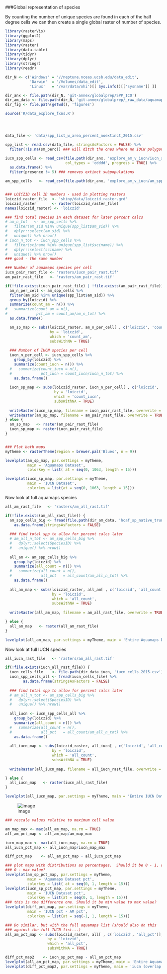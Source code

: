 ###Global representation of species

By counting the number of unique species are found in each of the half degree cells we can then create a single global raster of number of species.

``` r
library(rasterVis)
library(ggplot2)
library(maps)
library(raster)
library(data.table)
library(tidyr)
library(dplyr)
library(stringr)
library(readr)

dir_N <- c('Windows' = '//neptune.nceas.ucsb.edu/data_edit',
           'Darwin'  = '/Volumes/data_edit',
           'Linux'   = '/var/data/ohi')[[ Sys.info()[['sysname']] ]]

dir_anx <- file.path(dir_N, 'git-annex/globalprep/SPP_ICO')
dir_am_data <- file.path(dir_N, 'git-annex/globalprep/_raw_data/aquamaps/v2015/csv')
dir_fig <- file.path(getwd(), 'figures')

source('R/data_explore_fxns.R')




data_file <- 'data/spp_list_w_area_percent_noextinct_2015.csv'

spp_list <- read.csv(data_file, stringsAsFactors = FALSE) %>%
  filter(!is.na(sm_perc)) ### will ditch the ones where no IUCN polygon exists

```

``` r
iucn_spp_cells <- read_csv(file.path(dir_anx, 'explore_am_v_iucn/iucn_spp_cells_2015.csv'), 
                           col_types = 'cdddd', progress = TRUE) %>%
  as.data.frame() %>%
  filter(presence != 5) ### removes extinct subpopulations

am_spp_cells   <- read_csv(file.path(dir_anx, 'explore_am_v_iucn/am_spp_cells_2015.csv'), progress = TRUE)


### LOICZID cell ID numbers - used in plotting rasters
loiczid_raster_file  <- 'shiny/data/loiczid_raster.grd'
loiczid_raster       <- raster(loiczid_raster_file)
names(loiczid_raster) <- 'loiczid'
```


```r

### find total species in each dataset for later percent calcs
# am_n_tot   <- am_spp_cells %>% 
#   filter(am_sid %in% unique(spp_list$am_sid)) %>%
#   dplyr::select(am_sid) %>% 
#   unique() %>% nrow()
# iucn_n_tot <- iucn_spp_cells %>% 
#   filter(sciname %in% unique(spp_list$sciname)) %>%
#   dplyr::select(sciname) %>% 
#   unique() %>% nrow()
### good - the same number

### Number of aquamaps species per cell
iucn_pair_rast_file <- 'rasters/iucn_pair_rast.tif'
am_pair_rast_file   <- 'rasters/am_pair_rast.tif'

if(!file.exists(iucn_pair_rast_file) | !file.exists(am_pair_rast_file)) {
  am_n_per_cell <- am_spp_cells %>%
  filter(am_sid %in% unique(spp_list$am_sid)) %>%
  group_by(loiczid) %>%
  summarize(count_am = n()) %>%
#   summarize(count_am = n(),
#             pct_am = count_am/am_n_tot) %>%
  as.data.frame()

  am_sp_map <- subs(loiczid_raster, am_n_per_cell[ , c('loiczid', 'count_am')], 
                    by = 'loiczid', 
                    which = 'count_am', 
                    subsWithNA = TRUE)
  
  ### Number of IUCN species per cell
  iucn_n_per_cell <- iucn_spp_cells %>%
    group_by(loiczid) %>%
    summarize(count_iucn = n()) %>%
  #   summarize(count_iucn = n(),
  #             pct_iucn = count_iucn/iucn_n_tot) %>%
    as.data.frame()
  
  iucn_sp_map <- subs(loiczid_raster, iucn_n_per_cell[ , c('loiczid', 'count_iucn')], 
                      by = 'loiczid', 
                      which = 'count_iucn', 
                      subsWithNA = TRUE)
  
  writeRaster(iucn_sp_map, filename = iucn_pair_rast_file, overwrite = TRUE)
  writeRaster(am_sp_map, filename = am_pair_rast_file, overwrite = TRUE)
} else {
  am_sp_map   <- raster(am_pair_rast_file)
  iucn_sp_map <- raster(iucn_pair_rast_file)
}


### Plot both maps
myTheme <- rasterTheme(region = brewer.pal('Blues', n = 9))

levelplot(am_sp_map, par.settings = myTheme, 
          main = 'Aquamaps Dataset', 
          colorkey = list( at = seq(0, 1063, length = 15)))

levelplot(iucn_sp_map, par.settings = myTheme, 
          main = 'IUCN Dataset', 
          colorkey = list(at = seq(0, 1063, length = 15)))

```

Now look at full aquamaps species

```r

all_am_rast_file   <- 'rasters/am_all_rast.tif'

if(!file.exists(am_all_rast_file)) {
  am_spp_cells_big <- fread(file.path(dir_am_data, 'hcaf_sp_native_trunc.csv')) %>%
    as.data.frame(stringsAsFactors = FALSE)
  
  ### find total spp to allow for percent calcs later
  # am_all_n_tot <- am_spp_cells_big %>% 
  #   dplyr::select(SpeciesID) %>% 
  #   unique() %>% nrow()
  
  all_am <- am_spp_cells_big %>%
    group_by(loiczid) %>%
    summarize(all_count = n()) %>%
  #   summarize(all_count = n(),
  #             all_pct   = all_count/am_all_n_tot) %>%
    as.data.frame()
  
  all_am_map <- subs(loiczid_raster, all_am[ , c('loiczid', 'all_count')], 
                     by = 'loiczid', 
                     which = 'all_count', 
                     subsWithNA = TRUE)
  
  writeRaster(all_am_map, filename = am_all_rast_file, overwrite = TRUE)

} else {
  all_am_map   <- raster(all_am_rast_file)
}

levelplot(all_am_map, par.settings = myTheme, main = 'Entire Aquamaps Dataset')
```

Now look at full IUCN species

```r

all_iucn_rast_file   <- 'rasters/am_all_rast.tif'

if(!file.exists(iucn_all_rast_file)) {
  iucn_cells_file    <- file.path(dir_data_iucn, 'iucn_cells_2015.csv')
  iucn_spp_cells_all <- fread(iucn_cells_file) %>%
        as.data.frame(stringsAsFactors = FALSE)
  
  ### find total spp to allow for percent calcs later
  # am_all_n_tot <- am_spp_cells_big %>% 
  #   dplyr::select(SpeciesID) %>% 
  #   unique() %>% nrow()
  
  all_iucn <- iucn_spp_cells_all %>%
    group_by(loiczid) %>%
    summarize(all_count = n()) %>%
  #   summarize(all_count = n(),
  #             all_pct   = all_count/am_all_n_tot) %>%
    as.data.frame()
  
  all_iucn_map <- subs(loiczid_raster, all_iucn[ , c('loiczid', 'all_count')], 
                     by = 'loiczid', 
                     which = 'all_count', 
                     subsWithNA = TRUE)
  
  writeRaster(all_iucn_map, filename = all_iucn_rast_file, overwrite = TRUE)

} else {
  all_iucn_map   <- raster(iucn_all_rast_file)
}

levelplot(all_iucn_map, par.settings = myTheme, main = 'Entire IUCN Dataset')
```

![image](figures/all_aquamaps_map.png)

``` r
### rescale values relative to maximum cell value

am_map_max <- max(all_am_map, na.rm = TRUE)
all_am_pct_map <- all_am_map/am_map_max

iucn_map_max <- max(all_iucn_map, na.rm = TRUE)
all_iucn_pct_map <- all_iucn_map/iucn_map_max

diff_pct_map    <- all_am_pct_map - all_iucn_pct_map

### plot maps with distributions as percentages.  Should it be 0 - 1, or 
### 0 - max value?
levelplot(am_sp_pct_map, par.settings = myTheme, 
          main = 'Aquamaps Dataset pct', 
          colorkey = list( at = seq(0, 1, length = 15)))
levelplot(iucn_sp_pct_map, par.settings = myTheme, 
          main = 'IUCN Dataset pct', 
          colorkey = list(at = seq(0, 1, length = 15)))
### this is the difference one. Should it be min value to max value?
levelplot(diff_pct_map, par.settings = myTheme, 
          main = 'IUCN pct - AM pct', 
          colorkey = list(at = seq(-1, 1, length = 15)))

### Do similar, but with the full aquamaps list (should also do this
### against the full IUCN list...)
all_am_pct_map <- subs(loiczid_raster, all[ , c('loiczid', 'all_pct')], 
                   by = 'loiczid', 
                   which = 'all_pct', 
                   subsWithNA = TRUE)

diff_pct_map2    <- iucn_sp_pct_map - all_am_pct_map
levelplot(all_am_pct_map, par.settings = myTheme, main = 'Entire Aquamaps Dataset, pct')
levelplot(diff_pct_map2, par.settings = myTheme, main = 'iucn (overlap only) - aquamaps (all)')

```
